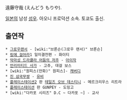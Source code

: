 遠藤守哉 (えんどう もりや). 

[[일본]]의 남성 [[성우]]. 아오니 프로덕션 소속. 토쿄도 출신.

== 출연작 ==

 * [[그로우랜서]] - [wiki:"브론슨(그로우 랜서)" 브론슨]
 * [[링에 걸어라]]1 일미결전편 - 화이티
 * [[악마성 드라큘라 어둠의 저주]] - [[아이작]]
 * [[언리미티드 사가]] - 고쥬, 대걸 보스
 * [wiki:"원피스(만화)" 원피스]- [[캐버디]]
 * [[진 삼국무쌍]] - [[유비]]
 * [[플레이스테이션2]] 판 [[테일즈 오브 데스티니]] - 메르크리우스 리트라
 * [[플레이스테이션]] 판 GUNPEY - 도밍고
 * [wiki:"다카포 시리즈" D.C ~ 다카포 ~] - 교사
